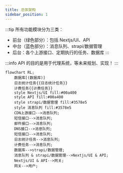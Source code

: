 ```yaml
---
title: 总体架构
sidebar_position: 1
---
```


:::tip
所有功能模块分为三类：
- 前台（绿色部分）：包括 Nextjs/UI、API
- 中台（蓝色部分）：消息队列、strapi/数据管理
- 后台：各个上游接口、定期执行的任务、数据库
:::

:::info
API 的目的是用于代理系统，等未来规划、实现！
:::

```mermaid
flowchart RL;
    数据库[(数据库)]
    日志统计任务{{日志统计任务}}
    计费任务{{计费任务}}
    style Nextjs/UI fill:#00a400
    style API fill:#00a400
    style strapi/数据管理 fill:#3578e5
    style 消息队列 fill:#3578e5
    CDN上游接口-->消息队列;
    短信接口-->消息队列;
    邮件接口-->消息队列;
    DNS接口-->消息队列;
    短信接口-->消息队列;
    日志统计任务-->消息队列;
    计费任务-->消息队列;
    数据库-->strapi/数据管理;
    消息队列 & strapi/数据管理-->Nextjs/UI & API;
    Nextjs/UI & API-->网关;
    网关-->用户;
```

